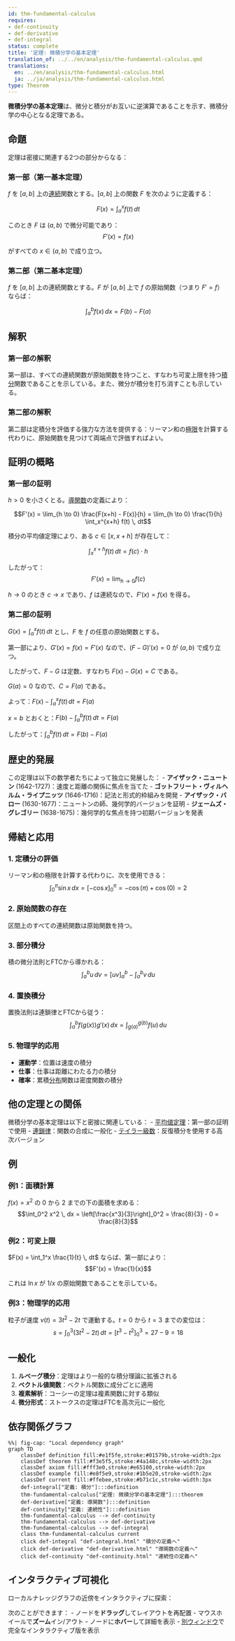 ```yaml
---
id: thm-fundamental-calculus
requires:
- def-continuity
- def-derivative
- def-integral
status: complete
title: '定理: 微積分学の基本定理'
translation_of: ../../en/analysis/thm-fundamental-calculus.qmd
translations:
  en: ../en/analysis/thm-fundamental-calculus.html
  ja: ../ja/analysis/thm-fundamental-calculus.html
type: Theorem
---
```


**微積分学の基本定理**は、微分と積分がお互いに逆演算であることを示す、微積分学の中心となる定理である。

## 命題

定理は密接に関連する2つの部分からなる：

### 第一部（第一基本定理）

$f$ を $[a,b]$ 上の[連続](def-continuity.qmd)関数とする。$[a,b]$ 上の関数 $F$ を次のように定義する：

$$F(x) = \int_a^x f(t) \, dt$$

このとき $F$ は $(a,b)$ で微分可能であり：
$$F'(x) = f(x)$$

がすべての $x \in (a,b)$ で成り立つ。

### 第二部（第二基本定理）

$f$ を $[a,b]$ 上の連続関数とする。$F$ が $[a,b]$ 上で $f$ の原始関数（つまり $F' = f$）ならば：

$$\int_a^b f(x) \, dx = F(b) - F(a)$$

## 解釈

### 第一部の解釈
第一部は、すべての連続関数が原始関数を持つこと、すなわち可変上限を持つ[積分](def-integral.qmd)関数であることを示している。また、微分が積分を打ち消すことも示している。

### 第二部の解釈
第二部は定積分を評価する強力な方法を提供する：リーマン和の[極限](def-limit.qmd)を計算する代わりに、原始関数を見つけて両端点で評価すればよい。

## 証明の概略

### 第一部の証明

$h > 0$ を小さくとる。[導関数](def-derivative.qmd)の定義により：

$$F'(x) = \lim_{h \to 0} \frac{F(x+h) - F(x)}{h} = \lim_{h \to 0} \frac{1}{h} \int_x^{x+h} f(t) \, dt$$

積分の平均値定理により、ある $c \in [x, x+h]$ が存在して：

$$\int_x^{x+h} f(t) \, dt = f(c) \cdot h$$

したがって：
$$F'(x) = \lim_{h \to 0} f(c)$$

$h \to 0$ のとき $c \to x$ であり、$f$ は連続なので、$F'(x) = f(x)$ を得る。

### 第二部の証明

$G(x) = \int_a^x f(t) \, dt$ とし、$F$ を $f$ の任意の原始関数とする。

第一部により、$G'(x) = f(x) = F'(x)$ なので、$(F - G)'(x) = 0$ が $(a,b)$ で成り立つ。

したがって、$F - G$ は定数、すなわち $F(x) - G(x) = C$ である。

$G(a) = 0$ なので、$C = F(a)$ である。

よって：$F(x) - \int_a^x f(t) \, dt = F(a)$

$x = b$ とおくと：$F(b) - \int_a^b f(t) \, dt = F(a)$

したがって：$\int_a^b f(t) \, dt = F(b) - F(a)$

## 歴史的発展

この定理は以下の数学者たちによって独立に発展した：
- **アイザック・ニュートン** (1642-1727)：速度と距離の関係に焦点を当てた
- **ゴットフリート・ヴィルヘルム・ライプニッツ** (1646-1716)：記法と形式的枠組みを開発
- **アイザック・バロー** (1630-1677)：ニュートンの師、幾何学的バージョンを証明
- **ジェームズ・グレゴリー** (1638-1675)：幾何学的な焦点を持つ初期バージョンを発表

## 帰結と応用

### 1. 定積分の評価
リーマン和の極限を計算する代わりに、次を使用できる：
$$\int_0^{\pi} \sin x \, dx = [-\cos x]_0^{\pi} = -\cos(\pi) + \cos(0) = 2$$

### 2. 原始関数の存在
区間上のすべての連続関数は原始関数を持つ。

### 3. 部分積分
積の微分法則とFTCから導かれる：
$$\int_a^b u \, dv = [uv]_a^b - \int_a^b v \, du$$

### 4. 置換積分
置換法則は連鎖律とFTCから従う：
$$\int_a^b f(g(x))g'(x) \, dx = \int_{g(a)}^{g(b)} f(u) \, du$$

### 5. 物理学的応用
- **運動学**：位置は速度の積分
- **仕事**：仕事は距離にわたる力の積分
- **確率**：累積[分布](../probability-statistics/def-probability-distribution.qmd)関数は密度関数の積分

## 他の定理との関係

微積分学の基本定理は以下と密接に関連している：
- [平均値定理](thm-mean-value.qmd)：第一部の証明で使用
- [連鎖律](thm-chain-rule.qmd)：関数の合成に一般化
- [テイラー級数](thm-taylor-series.qmd)：反復積分を使用する高次バージョン

## 例

### 例1：面積計算
$f(x) = x^2$ の 0 から 2 までの下の面積を求める：
$$\int_0^2 x^2 \, dx = \left[\frac{x^3}{3}\right]_0^2 = \frac{8}{3} - 0 = \frac{8}{3}$$

### 例2：可変上限
$F(x) = \int_1^x \frac{1}{t} \, dt$ ならば、第一部により：
$$F'(x) = \frac{1}{x}$$

これは $\ln x$ が $1/x$ の原始関数であることを示している。

### 例3：物理学的応用
粒子が速度 $v(t) = 3t^2 - 2t$ で運動する。$t = 0$ から $t = 3$ までの変位は：
$$s = \int_0^3 (3t^2 - 2t) \, dt = [t^3 - t^2]_0^3 = 27 - 9 = 18$$

## 一般化

1. **ルベーグ積分**：定理はより一般的な積分理論に拡張される
2. **ベクトル値関数**：ベクトル関数に成分ごとに適用
3. **複素解析**：コーシーの定理は複素関数に対する類似
4. **微分形式**：ストークスの定理はFTCを高次元に一般化

## 依存関係グラフ

```mermaid
%%| fig-cap: "Local dependency graph"
graph TD
    classDef definition fill:#e1f5fe,stroke:#01579b,stroke-width:2px
    classDef theorem fill:#f3e5f5,stroke:#4a148c,stroke-width:2px
    classDef axiom fill:#fff3e0,stroke:#e65100,stroke-width:2px
    classDef example fill:#e8f5e9,stroke:#1b5e20,stroke-width:2px
    classDef current fill:#ffebee,stroke:#b71c1c,stroke-width:3px
    def-integral["定義: 積分"]:::definition
    thm-fundamental-calculus["定理: 微積分学の基本定理"]:::theorem
    def-derivative["定義: 導関数"]:::definition
    def-continuity["定義: 連続性"]:::definition
    thm-fundamental-calculus --> def-continuity
    thm-fundamental-calculus --> def-derivative
    thm-fundamental-calculus --> def-integral
    class thm-fundamental-calculus current
    click def-integral "def-integral.html" "積分の定義へ"
    click def-derivative "def-derivative.html" "導関数の定義へ"
    click def-continuity "def-continuity.html" "連続性の定義へ"
```

## インタラクティブ可視化

ローカルナレッジグラフの近傍をインタラクティブに探索：

::: {.graph-viz data-id="thm-fundamental-calculus" data-width="700" data-height="500"}
:::

次のことができます：
- ノードを**ドラッグ**してレイアウトを再配置
- マウスホイールで**ズーム**イン/アウト
- ノードに**ホバー**して詳細を表示
- [別ウィンドウ](../../output/interactive/thm-fundamental-calculus.html){target="_blank"}で完全なインタラクティブ版を表示
